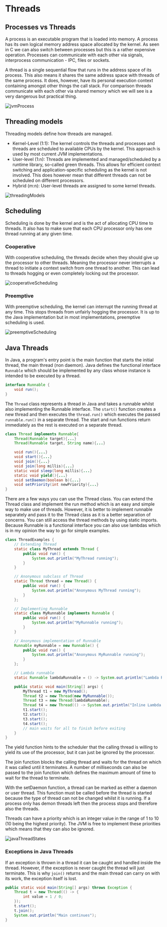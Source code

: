 # Threads

## Processes vs Threads

A process is an executable program that is loaded into memory. A process has its own logical memory address space allocated by the kernel. As seen in C we can also switch between processes but this is a rather expensive operation. Processes can communicate with each other via signals, interprocess communication - IPC, files or sockets.

A thread is a single sequential flow that runs in the address space of its process. This also means it shares the same address space with threads of the same process. It does, however, have its personal execution context containing amongst other things the call stack. For comparison threads communicate with each other via shared memory which we will see is a very dangerous but practical thing.

![jvmProcess](/compSci/jvmProcess.png)

## Threading models

Threading models define how threads are managed.

- Kernel-Level (1:1): The kernel controls the threads and processes and threads are scheduled to available CPUs by the kernel. This approach is used by most current JVM implementations.
- User-level (1:n): Threads are implemented and managed/scheduled by a runtime library, so-called green threads. This allows for efficient context switching and application-specific scheduling as the kernel is not involved. This does however mean that different threads can not be scheduled on different processors.
- Hybrid (m:n): User-level threads are assigned to some kernel threads.

![threadingModels](/compSci/threadingModels.png)

## Scheduling

Scheduling is done by the kernel and is the act of allocating CPU time to threads. It also has to make sure that each CPU processor only has one thread running at any given time.

### Cooperative

With cooperative scheduling, the threads decide when they should give up the processor to other threads. Meaning the processor never interrupts a thread to initiate a context switch from one thread to another. This can lead to threads hogging or even completely locking out the processor.

![cooperativeScheduling](/compSci/cooperativeScheduling.png)

### Preemptive

With preemptive scheduling, the kernel can interrupt the running thread at any time. This stops threads from unfairly hogging the processor. It is up to the Java implementation but in most implementations, preemptive scheduling is used.

![preemptiveScheduling](/compSci/preemptiveScheduling.png)

## Java Threads

In Java, a program's entry point is the main function that starts the initial thread, the main thread (non daemon). Java defines the functional interface `Runnable` which should be implemented by any class whose instance is intended to be executed by a thread.

```java
interface Runnable {
    void run();
}
```

The `Thread` class represents a thread in Java and takes a runnable whilst also implementing the Runnable interface. The `start()` function creates a new thread and then executes the `thread.run()` which executes the passed `runnable.run()` in a separate thread. The start and run functions return immediately as the rest is executed on a separate thread.

```java
class Thread implements Runnable{
    Thread(Runnable target){...}
    Thread(Runnable target, String name){...}

    void run(){...}
    void start(){...}
    void join(){...}
    void join(long millis){...}
    static void sleep(long millis){...}
    static void yield(){...}
    void setDaemon(boolean b){...}
    void setPriority(int newPriority){...}
}
```

There are a few ways you can use the Thread class. You can extend the Thread class and implement the run method which is an easy and simple way to make use of threads. However, it is better to implement runnable separately and pass it to the Thread class as it is a better separation of concerns. You can still access the thread methods by using static imports. Because Runnable is a functional interface you can also use lambdas which is in my opinion the way to go for simple examples.

```java
class ThreadExamples {
    // Extending Thread
    static class MyThread extends Thread {
        public void run() {
            System.out.println("MyThread running");
        }
    }

    // Anonymous subclass of Thread
    static Thread thread = new Thread() {
        public void run() {
            System.out.println("Anonymous MyThread running");
        }
    };

    // Implementing Runnable
    static class MyRunnable implements Runnable {
        public void run() {
            System.out.println("MyRunnable running");
        }
    }

    // Anonymous implementation of Runnable
    Runnable myRunnable = new Runnable() {
        public void run() {
            System.out.println("Anonymous MyRunnable running");
        }
    };

    // Lambda runnable
    static Runnable lambdaRunnable = () -> System.out.println("Lambda Runnable running");

    public static void main(String[] args) {
        MyThread t1 = new MyThread();
        Thread t2 = new Thread(new MyRunnable());
        Thread t3 = new Thread(lambdaRunnable);
        Thread t4 = new Thread(() -> System.out.println("Inline Lambda Runnable running"));
        t1.start();
        t2.start();
        t3.start();
        t4.start();
        // main waits for all to finish before exiting
    }
}
```

The yield function hints to the scheduler that the calling thread is willing to yield its use of the processor, but it can just be ignored by the processor.

The join function blocks the calling thread and waits for the thread on which it was called until it terminates. A number of milliseconds can also be passed to the join function which defines the maximum amount of time to wait for the thread to terminate.

With the setDaemon function, a thread can be marked as either a daemon or user thread. This function must be called before the thread is started because the type of thread can not be changed whilst it is running. If a process only has demon threads left then the process stops and therefore also the threads.

Threads can have a priority which is an integer value in the range of 1 to 10 (10 being the highest priority). The JVM is free to implement these priorities which means that they can also be ignored.

![javaThreadStates](/compSci/javaThreadStates.png)

### Exceptions in Java Threads

If an exception is thrown in a thread it can be caught and handled inside the thread. However, if the exception is never caught the thread will just terminate. This is why `join()` returns and the main thread can carry on with its work, the exception itself is lost.

```java
public static void main(String[] args) throws Exception {
    Thread t = new Thread(() -> {
        int value = 1 / 0;
    });
    t.start();
    t.join();
    System.out.println("Main continues");
}
```
